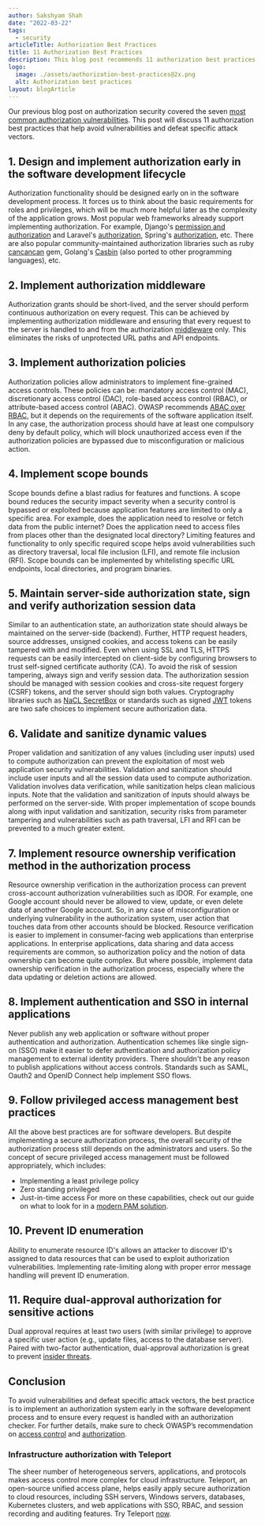 ```yaml
---
author: Sakshyam Shah
date: "2022-03-22"
tags:
  - security
articleTitle: Authorization Best Practices
title: 11 Authorization Best Practices
description: This blog post recommends 11 authorization best practices to avoid vulnerabilities and defeat specific attack vectors.
logo:
  image: ./assets/authorization-best-practices@2x.png
  alt: Authorization best practices
layout: blogArticle
---
```



Our previous blog post on authorization security covered the seven [most common authorization
vulnerabilities](/authorization-vulnerabilities/). This post will discuss 11 authorization best practices that help avoid vulnerabilities
and defeat specific attack vectors.

## 1. Design and implement authorization early in the software development lifecycle
Authorization functionality should be designed early on in the software development process. It forces us to think about the basic
requirements for roles and privileges, which will be much more helpful later as the complexity of the application grows. Most popular web
frameworks already support implementing authorization. For example, Django's [permission and
authorization](https://docs.djangoproject.com/en/4.0/topics/auth/default/#permissions-and-authorization) and Laravel's
[authorization](https://laravel.com/docs/9.x/authorization), Spring's
[authorization](https://docs.spring.io/spring-security/site/docs/5.2.11.RELEASE/reference/html/authorization.html), etc. There are also
popular community-maintained authorization libraries such as ruby [cancancan](https://github.com/CanCanCommunity/cancancan) gem, Golang's
[Casbin](https://github.com/casbin/casbin) (also ported to other programming languages), etc. 


## 2. Implement authorization middleware
Authorization grants should be short-lived, and the server should perform continuous authorization on every request. This can be achieved by
implementing authorization middleware and ensuring that every request to the server is handled to and from the authorization
[middleware](https://www.moesif.com/blog/engineering/middleware/What-Is-HTTP-Middleware/) only. This eliminates the risks of unprotected URL
paths and API endpoints.


## 3. Implement authorization policies
Authorization policies allow administrators to implement fine-grained access controls. These policies can be: mandatory access control
(MAC), discretionary access control (DAC), role-based access control (RBAC), or attribute-based access control (ABAC). OWASP recommends
[ABAC over
RBAC](https://cheatsheetseries.owasp.org/cheatsheets/Authorization_Cheat_Sheet.html#prefer-feature-and-attribute-based-access-control-over-rbac),
but it depends on the requirements of the software application itself. In any case, the authorization process should have at least one
compulsory deny by default policy, which will block unauthorized access even if the authorization policies are bypassed due to
misconfiguration or malicious action.


## 4. Implement scope bounds
Scope bounds define a blast radius for features and functions. A scope bound reduces the security impact severity when a security control is
bypassed or exploited because application features are limited to only a specific area. For example, does the application need to resolve or
fetch data from the public internet? Does the application need to access files from places other than the designated local directory?
Limiting features and functionality to only specific required scope helps avoid vulnerabilities such as directory traversal, local file
inclusion (LFI), and remote file inclusion (RFI). Scope bounds can be implemented by whitelisting specific URL endpoints, local directories,
and program binaries.


## 5. Maintain server-side authorization state, sign and verify authorization session data
Similar to an authentication state, an authorization state should always be maintained on the server-side (backend). Further, HTTP request
headers, source addresses, unsigned cookies, and access tokens can be easily tampered with and modified. Even when using SSL and TLS, HTTPS
requests can be easily intercepted on client-side by configuring browsers to trust self-signed certificate authority (CA). To avoid the risk
of session tampering, always sign and verify session data. The authorization session should be managed with session cookies and cross-site
request forgery (CSRF) tokens, and the server should sign both values. Cryptography libraries such as [NaCL
SecretBox](https://pkg.go.dev/golang.org/x/crypto/nacl/secretbox) or standards such as signed [JWT](https://jwt.io/) tokens are two safe
choices to implement secure authorization data.  


## 6. Validate and sanitize dynamic values
Proper validation and sanitization of any values (including user inputs) used to compute authorization can prevent the exploitation of most
web application security vulnerabilities. Validation and sanitization should include user inputs and all the session data used to compute
authorization. Validation involves data verification, while sanitization helps clean malicious inputs. Note that the validation and
sanitization of inputs should always be performed on the server-side. With proper implementation of scope bounds along with input validation
and sanitization, security risks from parameter tampering and vulnerabilities such as path traversal, LFI and RFI can be prevented to a much
greater extent.


## 7. Implement resource ownership verification method in the authorization process
Resource ownership verification in the authorization process can prevent cross-account authorization vulnerabilities such as IDOR. For
example, one Google account should never be allowed to view, update, or even delete data of another Google account. So, in any case of
misconfiguration or underlying vulnerability in the authorization system, user action that touches data from other accounts should be
blocked. Resource verification is easier to implement in consumer-facing web applications than enterprise applications. In enterprise
applications, data sharing and data access requirements are common, so authorization policy and the notion of data ownership can become
quite complex. But where possible, implement data ownership verification in the authorization process, especially where the data updating or
deletion actions are allowed. 


## 8. Implement authentication and SSO in internal applications
Never publish any web application or software without proper authentication and authorization. Authentication schemes like single sign-on
(SSO) make it easier to defer authentication and authorization policy management to external identity providers. There shouldn't be any
reason to publish applications without access controls. Standards such as SAML, Oauth2 and OpenID Connect help implement SSO flows. 


## 9. Follow privileged access management best practices
All the above best practices are for software developers. But despite implementing a secure authorization process, the overall security of
the authorization process still depends on the administrators and users. So the concept of secure privileged access management must be
followed appropriately, which includes:
 
- Implementing a least privilege policy
- Zero standing privileged
- Just-in-time access For more on these capabilities, check out our guide on what to look for in a [modern PAM
solution](/modern-pam-solutions-requirements/).

## 10. Prevent ID enumeration
Ability to enumerate resource ID's allows an attacker to discover ID's assigned to data resources that can be used to exploit authorization
vulnerabilities. Implementing rate-limiting along with proper error message handling will prevent ID enumeration. 


## 11. Require dual-approval authorization for sensitive actions
Dual approval requires at least two users (with similar privilege) to approve a specific user action (e.g., update files, access to the
database server). Paired with two-factor authentication, dual-approval authorization is great to prevent [insider
threats](https://csrc.nist.gov/glossary/term/insider_threat).


## Conclusion
To avoid vulnerabilities and defeat specific attack vectors, the best practice is to implement an authorization system early in the software
development process and to ensure every request is handled with an authorization checker. For further details, make sure to check OWASP’s
recommendation on [access control](https://owasp.org/www-project-proactive-controls/v3/en/c7-enforce-access-controls) and
[authorization](https://cheatsheetseries.owasp.org/cheatsheets/Authorization_Cheat_Sheet.html). 

<EmailSubscribeViolet />

### Infrastructure authorization with Teleport
The sheer number of heterogeneous servers, applications, and protocols makes access control more complex for cloud infrastructure. Teleport,
an open-source unified access plane, helps easily apply secure authorization to cloud resources, including SSH servers, Windows servers,
databases, Kubernetes clusters, and web applications with SSO, RBAC, and session recording and auditing features. Try Teleport
[now](https://goteleport.com/pricing/). 



